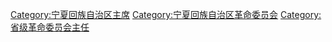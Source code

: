 [[Category:宁夏回族自治区主席|Category:宁夏回族自治区主席]]
[[Category:宁夏回族自治区革命委员会|Category:宁夏回族自治区革命委员会]]
[[Category:省级革命委员会主任|Category:省级革命委员会主任]]